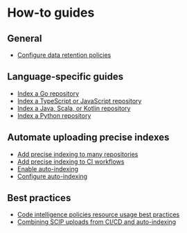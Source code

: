 # How-to guides

## General

- [Configure data retention policies](how-to/configure_data_retention)

## Language-specific guides

- [Index a Go repository](how-to/index_a_go_repository)
- [Index a TypeScript or JavaScript repository](how-to/index_a_typescript_and_javascript_repository)
- [Index a Java, Scala, or Kotlin repository](https://sourcegraph.github.io/scip-java/docs/getting-started.html)
- [Index a Python repository](https://github.com/sourcegraph/scip-python)

## Automate uploading precise indexes

- [Add precise indexing to many repositories](how-to/adding_lsif_to_many_repos)
- [Add precise indexing to CI workflows](how-to/adding_lsif_to_workflows)
- [Enable auto-indexing](how-to/enable_auto_indexing)
- [Configure auto-indexing](how-to/configure_auto_indexing)

## Best practices

- [Code intelligence policies resource usage best practices](how-to/policies_resource_usage_best_practices)
- [Combining SCIP uploads from CI/CD and auto-indexing](how-to/combining_scip_uploads_from_ci_cd_and_auto_indexing)
